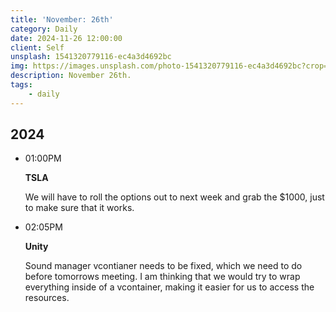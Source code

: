 ```yaml
---
title: 'November: 26th'
category: Daily
date: 2024-11-26 12:00:00
client: Self
unsplash: 1541320779116-ec4a3d4692bc
img: https://images.unsplash.com/photo-1541320779116-ec4a3d4692bc?crop=entropy&cs=srgb&fm=jpg&ixid=MnwzNjM5Nzd8MHwxfHJhbmRvbXx8fHx8fHx8fDE2ODE3NDg2ODY&ixlib=rb-4.0.3&q=85
description: November 26th.
tags:
    - daily
---
```



## 2024

-   01:00PM

    **TSLA**

    We will have to roll the options out to next week and grab the $1000, just to make sure that it works.

-   02:05PM

    **Unity**

    Sound manager vcontianer needs to be fixed, which we need to do before tomorrows meeting.
    I am thinking that we would try to wrap everything inside of a vcontainer, making it easier for us to access the resources.